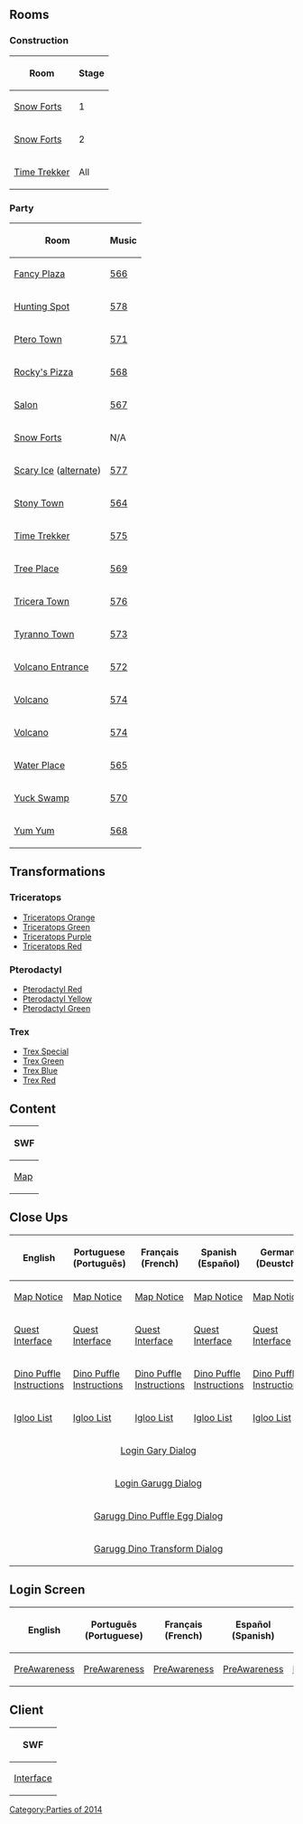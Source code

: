 {{CPW|Prehistoric Party 2014|Viagem Pré-Histórica 2014}}

==Rooms==
===Construction===
<center>
{|class="wikitable" border="1"
!Room
!Stage
|-
|[[Media:PrehistoricPartyConstForts 2.swf|Snow Forts]]||1
|-
|[[Media:Prehistoric2014ConstForts 3.swf|Snow Forts]]||2
|-
|[[Media:PrehistoricPartyConstParty1.swf|Time Trekker]]||All
|}
</center>
===Party===
<center>
{|class="wikitable" border="1"
!Room
!Music
|-
|[[Media:Prehistoric2014Party6.swf|Fancy Plaza]]||[[Media:Music566.swf|566]]
|-
|[[Media:Prehistoric2014Party10.swf|Hunting Spot]]||[[Media:Music578.swf|578]]
|-
|[[Media:Prehistoric2014Party11.swf|Ptero Town]]||[[Media:Music571.swf|571]]
|-
|[[Media:Prehistoric2014Party14.swf|Rocky's Pizza]]||[[Media:Music568.swf|568]]
|-
|[[Media:Prehistoric2014Party13.swf|Salon]]||[[Media:Music567.swf|567]]
|-
|[[Media:Prehistoric2014Forts.swf|Snow Forts]]||N/A
|-
|[[Media:Prehistoric2014Party12.swf|Scary Ice]] ([[Media:Prehistoric2014Party12 2.swf|alternate]])||[[Media:Music577.swf|577]]
|-
|[[Media:Prehistoric2014Party3.swf|Stony Town]]||[[Media:Music564.swf|564]]
|-
|[[Media:Prehistoric2014Party1.swf|Time Trekker]]||[[Media:Music575.swf|575]]
|-
|[[Media:Prehistoric2014Party2.swf|Tree Place]]||[[Media:Music569.swf|569]]
|-
|[[Media:Prehistoric2014Party8.swf|Tricera Town]]||[[Media:Music576.swf|576]]
|-
|[[Media:Prehistoric2014Party9.swf|Tyranno Town]]||[[Media:Music573.swf|573]]
|-
|[[Media:Prehistoric2014Party15.swf|Volcano Entrance]]||[[Media:Music566.swf|572]]
|-
|[[Media:Prehistoric2014Party16.swf|Volcano]]||[[Media:Music574.swf|574]]
|-
|[[Media:Prehistoric2014Party17.swf|Volcano]]||[[Media:Music574.swf|574]]
|-
|[[Media:Prehistoric2014Party5.swf|Water Place]]||[[Media:Music565.swf|565]]
|-
|[[Media:Prehistoric2014Party7.swf|Yuck Swamp]]||[[Media:Music570.swf|570]]
|-
|[[Media:Prehistoric2014Party4.swf|Yum Yum]]||[[Media:Music568.swf|568]]
|}
</center>

==Transformations==
===Triceratops===
*[[Media:Penguin-Triceratops Orange.swf|Triceratops Orange]]
*[[Media:Penguin-Triceratops Green.swf|Triceratops Green]]
*[[Media:Penguin-Triceratops Purple.swf|Triceratops Purple]]
*[[Media:Penguin-Triceratops Red.swf|Triceratops Red]]
===Pterodactyl===
*[[Media:Penguin-Pterodactyl Red.swf|Pterodactyl Red]]
*[[Media:Penguin-Pterodactyl Yellow.swf|Pterodactyl Yellow]]
*[[Media:Penguin-Pterodactyl Green.swf|Pterodactyl Green]]
===Trex===
*[[Media:Penguin-Trex Special.swf|Trex Special]]
*[[Media:Penguin-Trex Green.swf|Trex Green]]
*[[Media:Penguin-Trex Blue.swf|Trex Blue]]
*[[Media:Penguin-Trex Red.swf|Trex Red]]

==Content==
<center>
{|class="wikitable" border="1"
!SWF
|-
|[[Media:PrehistoricParty2014Map.swf|Map]]
|}
</center>

==Close Ups==
<center>
{|class="wikitable" border="1"
!English
!Portuguese (Português)
!Français (French)
!Spanish (Español)
!German (Deustch)
|-
|[[Media:Prehistoric2014ENMapNotice.swf|Map Notice]]||[[Media:Prehistoric2014PTMapNotice.swf|Map Notice]]||[[Media:Prehistoric2014FRMapNotice.swf|Map Notice]]||[[Media:Prehistoric2014ESMapNotice.swf|Map Notice]]||[[Media:Prehistoric2014DEMapNotice.swf|Map Notice]]
|-
|[[Media:ENCloseUpsQuestInterface-PrehistoricParty2014.swf|Quest Interface]]||[[Media:PTCloseUpsQuestInterface-PrehistoricParty2014.swf|Quest Interface]]||[[Media:FRCloseUpsQuestInterface-PrehistoricParty2014.swf|Quest Interface]]||[[Media:ESCloseUpsQuestInterface-PrehistoricParty2014.swf|Quest Interface]]||[[Media:DECloseUpsQuestInterface-PrehistoricParty2014.swf|Quest Interface]]
|-
|[[Media:ENCloseUpsDinoPuffleInstructions-PrehistoricParty2014.swf|Dino Puffle Instructions]]||[[Media:PTCloseUpsDinoPuffleInstructions-PrehistoricParty2014.swf|Dino Puffle Instructions]]||[[Media:FRCloseUpsDinoPuffleInstructions-PrehistoricParty2014.swf|Dino Puffle Instructions]]||[[Media:ESCloseUpsDinoPuffleInstructions-PrehistoricParty2014.swf|Dino Puffle Instructions]]||[[Media:DECloseUpsDinoPuffleInstructions-PrehistoricParty2014.swf|Dino Puffle Instructions]]
|-
|[[Media:Prehistoric2014ENIglooList.swf|Igloo List]]||[[Media:Prehistoric2014PTIglooList.swf|Igloo List]]||[[Media:Prehistoric2014FRIglooList.swf|Igloo List]]||[[Media:Prehistoric2014ESIglooList.swf|Igloo List]]||[[Media:Prehistoric2014DEIglooList.swf|Igloo List]]
|-
|colspan="5" rowspan="1" align="center" |[[Media:PrehistoricParty2014GaryLogin.swf|Login Gary Dialog]]
|-
|colspan="5" rowspan="1" align="center" |[[Media:PrehistoricParty2014GaruggLogin.swf|Login Garugg Dialog]]
|-
|colspan="5" rowspan="1" align="center" |[[Media:PrehistoricParty2014GarugDinoPuffleEgg.swf|Garugg Dino Puffle Egg Dialog]]
|-
|colspan="5" rowspan="1" align="center" |[[Media:PrehistoricParty2014GarugDinoTransform.swf|Garugg Dino Transform Dialog]]
|}
</center>

==Login Screen==
<center>
{|class="wikitable" border="1"
!English
!Português (Portuguese)
!Français (French)
!Español (Spanish)
!Deutsch (German)
|-
|[[Media:LoginScreen-ENCPrehistoricPreAwareness.swf|PreAwareness]]||[[Media:LoginScreen-PTPrehistoricPreAwareness.swf|PreAwareness]]||[[Media:LoginScreen-FRPrehistoricPreAwareness.swf|PreAwareness]]||[[Media:LoginScreen-ESPrehistoricPreAwareness.swf|PreAwareness]]||[[Media:LoginScreen-DEPrehistoricPreAwareness.swf|PreAwareness]]
|}
</center>

==Client==
<center>
{|class="wikitable" border="1"
!SWF
|-
|[[Media:Prehistoric2014ClientInterface.swf|Interface]]
|}
</center>
{{Parties}}

[[Category:Parties of 2014]]